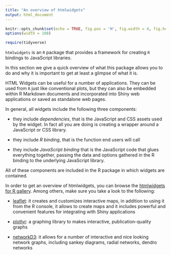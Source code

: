 ```yaml
---
title: "An overview of htmlwidgets"
output: html_document
---
```


```r
knitr::opts_chunk$set(echo = TRUE, fig.pos = 'H', fig.width = 4, fig.height = 3)
options(width = 108)
```


```r
require(tidyverse)
```



`htmlwidgets` is an `R` package that provides a framework for creating `R` bindings to JavaScript libraries. 

In this section we give a quick overview of what this package allows you to do and why it is important to get at least a glimpse of what it is.

HTML Widgets can be useful for a number of applications. They can be used from `R` just like conventional plots, but they can also be embedded within R Markdown documents and incorporated into Shiny web applications or saved as standalone web pages.

In general, all widgets include the following three components:

* they include _dependencies_, that is the JavaScript and CSS assets used by the widget. In fact all you are doing is creating a wrapper around a JavaScript or CSS library.

* they include _R binding_, that is the function end users will call

* they include _JavaScript binding_ that is the JavaScript code that glues everything together, passing the data and options gathered in the R binding to the underlying JavaScript library.

All of these components are included in the R package in which widgets are contained.


In order to get an overview of htmlwidgets, you can browse the [htmlwidgets for R gallery](http://gallery.htmlwidgets.org/). Among others, make sure you take a look to the following:

* [leaflet](http://rstudio.github.io/leaflet/): it creates and customizes interactive maps, in addition to using it from the R console, it allows to create maps and it includes powerful and convenient features for integrating with Shiny applications

* [plotlyr](https://plot.ly/r/): a graphing library to makes interactive, publication-quality graphs

* [networkD3](http://christophergandrud.github.io/networkD3/): it allows for a number of interactive and nice looking network graphs, including sankey diagrams, radial networks, dendro networks 


